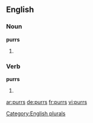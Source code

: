 ==English==

===Noun===
'''purrs'''

# {{plural of |[[purr]]}}

===Verb===
'''purrs'''

# {{third-person singular of|[[purr]]}}

[[Category:English plurals]]

[[ar:purrs]]
[[de:purrs]]
[[fr:purrs]]
[[vi:purrs]]